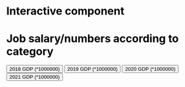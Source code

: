 # Interactive component

<meta charset="utf-8">
<title>NYUJobs></title>
<style type="text/css">
   h1 {color:black;}  /* CSS styling */
   p {color:blue;}
</style>
<body>
<!-- Load d3.js -->
<script src="https://d3js.org/d3.v7.js"></script>
<h1>Job salary/numbers according to category</h1>
 </h3>
<!-- Add buttons -->
<button onclick="update(data1)">2018 GDP (*1000000)</button>
<button onclick="update(data2)">2019 GDP (*1000000)</button>
<button onclick="update(data3)">2020 GDP (*1000000)</button>
<button onclick="update(data4)">2021 GDP (*1000000)</button>


<!-- Create a div where the graph will take place -->
<div id="d3try" ></div>
<script>
// create  data_set
var data1 = [ 
   {Category: "USA", value: 20527156.0},
   {Category: "CHN", value: 13894817.5},
   {Category: "JPN", value: 5037835.4},
   {Category: "DEU", value: 3977289.5},
   {Category: "GBR", value: 2900791.4},
];

var data2 = [
   {Category: "USA", value: 21372572.4},
   {Category: "CHN", value: 14279937.5},
   {Category: "JPN", value: 5123318.2},
   {Category: "DEU", value: 3888326.8},
   {Category: "GBR", value: 2878673.9},
];

var data3 = [
   {Category: "USA", value: 20893743.8},
   {Category: "CHN", value: 14687673.9},
   {Category: "JPN", value: 5040107.8},
   {Category: "DEU", value: 3846413.9},
   {Category: "GBR", value: 2756900.2},
   ];

var data4 = [
   {Category: "USA", value: 22996100},
   {Category: "CHN", value: 17734062.6},
   {Category: "JPN", value: 4937421.8},
   {Category: "DEU", value: 4223116.2},
   {Category: "GBR", value: 3186859.7},
   ];



// set the dimensions and margins of the graph
var margin = {top: 30, right: 10, bottom: 70, left: 60},
    width = 800 - margin.left - margin.right,
    height = 450 - margin.top - margin.bottom;

// append the svg object to the body of the page
var svg = d3.select("#d3try")
  .append("svg")
    .attr("width", width + margin.left + margin.right)
    .attr("height", height + margin.top + margin.bottom)
  .append("g")
    .attr("transform",
          "translate(" + margin.left + "," + margin.top + ")")
   .append("g", id ='circ');
  
// Initialize the X axis
var x = d3.scaleBand()
  .range([ 0, width ])
  .padding(0.2);
var xAxis = svg.append("g")
  .attr("transform", "translate(0," + height + ")")

// Initialize the Y axis
var y = d3.scaleLinear()
  .range([ height, 0]);
var yAxis = svg.append("g")
  .attr("class", "myYaxis")

// A function that create / update the plot for a given variable:
function update(data) {

  // Update the X axis
  x.domain(data.map(function(d) { return d.Category; }))
  xAxis.call(d3.axisBottom(x))

  // Update the Y axis
  y.domain([0, d3.max(data, function(d) { return d.value }) ]);
  yAxis.transition().duration(1000).call(d3.axisLeft(y));

  // Create the u variable
  var u = svg.selectAll("rect")
    .data(data)

  u
    .enter()
    .append("rect") // Add a new rect for each new elements
    .merge(u) // get the already existing elements as well
    .transition() // and apply changes to all of them
    .duration(1000)
      .attr("x", function(d) { return x(d.Category); })
      .attr("y", function(d) { return y(d.value); })
      .attr("width", x.bandwidth())
      .attr("height", function(d) { return height - y(d.value); })
      .attr("fill", "#7b6888")

var rect=svg.selectAll("rect").on("mouseover", function() {
               //highlight
                 d3.select(this).style("fill","#BA5C25");
                })
            .on("mouseout", function(d) {
                 d3.select(this).style("fill","#7b6888");
                });

  // If less group in the new dataset, I delete the ones not in use anymore
  u
    .exit()
    .remove()
    
      
    
}
update(data1)





</script>
</body>